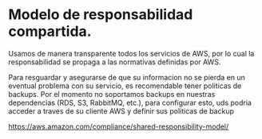 # Modelo de responsabilidad compartida. 


Usamos de manera transparente todos los servicios de AWS, por lo cual la responsabilidad se propaga a las normativas definidas por AWS.

Para resguardar y asegurarse de que su informacion no se pierda en un eventual problema con su servicio, es recomendable tener politicas de backups.
Por el momento no soportamos backups en nuestras dependencias (RDS, S3, RabbitMQ, etc.), para configurar esto, uds 
podria acceder a traves de su cliente AWS y definir sus politicas de backup



https://aws.amazon.com/compliance/shared-responsibility-model/